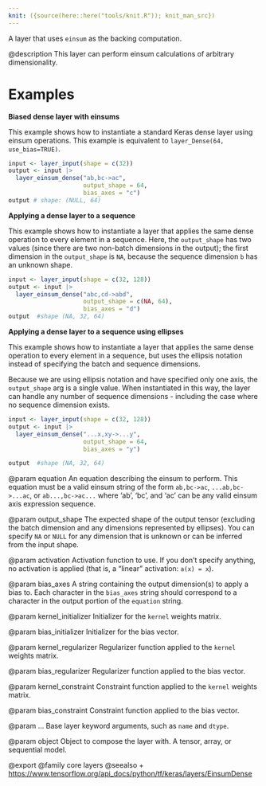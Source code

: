```yaml
---
knit: ({source(here::here("tools/knit.R")); knit_man_src})
---
```

A layer that uses `einsum` as the backing computation.

@description
This layer can perform einsum calculations of arbitrary dimensionality.

# Examples
**Biased dense layer with einsums**

This example shows how to instantiate a standard Keras dense layer using
einsum operations. This example is equivalent to
`layer_Dense(64, use_bias=TRUE)`.

```r
input <- layer_input(shape = c(32))
output <- input |>
  layer_einsum_dense("ab,bc->ac", 
                     output_shape = 64, 
                     bias_axes = "c")
output # shape: (NULL, 64)
```

**Applying a dense layer to a sequence**

This example shows how to instantiate a layer that applies the same dense
operation to every element in a sequence. Here, the `output_shape` has two
values (since there are two non-batch dimensions in the output); the first
dimension in the `output_shape` is `NA`, because the sequence dimension
`b` has an unknown shape.

```r
input <- layer_input(shape = c(32, 128))
output <- input |>
  layer_einsum_dense("abc,cd->abd",
                     output_shape = c(NA, 64),
                     bias_axes = "d")
output  #shape (NA, 32, 64)
```

**Applying a dense layer to a sequence using ellipses**

This example shows how to instantiate a layer that applies the same dense
operation to every element in a sequence, but uses the ellipsis notation
instead of specifying the batch and sequence dimensions.

Because we are using ellipsis notation and have specified only one axis, the
`output_shape` arg is a single value. When instantiated in this way, the
layer can handle any number of sequence dimensions - including the case
where no sequence dimension exists.

```r
input <- layer_input(shape = c(32, 128))
output <- input |>
  layer_einsum_dense("...x,xy->...y",
                     output_shape = 64,
                     bias_axes = "y")

output  #shape (NA, 32, 64)
```

@param equation
An equation describing the einsum to perform.
This equation must be a valid einsum string of the form
`ab,bc->ac`, `...ab,bc->...ac`, or
`ab...,bc->ac...` where 'ab', 'bc', and 'ac' can be any valid einsum
axis expression sequence.

@param output_shape
The expected shape of the output tensor
(excluding the batch dimension and any dimensions
represented by ellipses). You can specify `NA` or `NULL` for any dimension
that is unknown or can be inferred from the input shape.

@param activation
Activation function to use. If you don't specify anything,
no activation is applied
(that is, a "linear" activation: `a(x) = x`).

@param bias_axes
A string containing the output dimension(s)
to apply a bias to. Each character in the `bias_axes` string
should correspond to a character in the output portion
of the `equation` string.

@param kernel_initializer
Initializer for the `kernel` weights matrix.

@param bias_initializer
Initializer for the bias vector.

@param kernel_regularizer
Regularizer function applied to the `kernel` weights
matrix.

@param bias_regularizer
Regularizer function applied to the bias vector.

@param kernel_constraint
Constraint function applied to the `kernel` weights
matrix.

@param bias_constraint
Constraint function applied to the bias vector.

@param ...
Base layer keyword arguments, such as `name` and `dtype`.

@param object
Object to compose the layer with. A tensor, array, or sequential model.

@export
@family core layers
@seealso
+ <https://www.tensorflow.org/api_docs/python/tf/keras/layers/EinsumDense>

